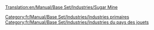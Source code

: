 [[Translation:en/Manual/Base Set/Industries/Sugar Mine]]

{{fr/Manual/Base Set/Industries/Industries|image=en/Manual/Base Set/Industries/SugarMine.png
|nom=Mine de sucre
|climats=[[fr/Manual/Climat#pays-des-jouets|Pays des jouets]]
|accepte=Rien
|produit=[[fr/Manual/Base Set/Cargos/Sucre|Sucre]]
|notes=Absent des autres [[fr/Manual/Climat|climats]].
}}

[[Category:fr/Manual/Base Set/Industries/Industries primaires]]
[[Category:fr/Manual/Base Set/Industries/Industries du pays des jouets]]